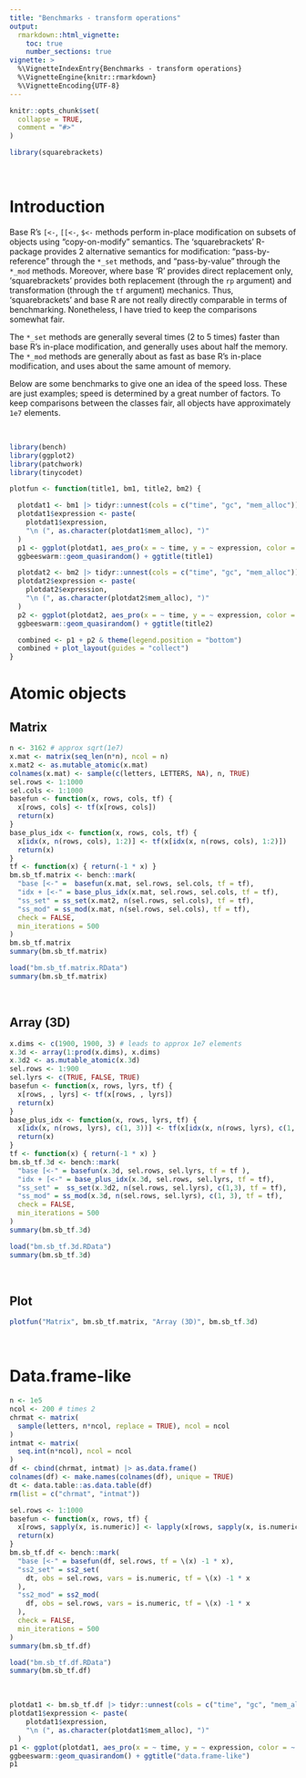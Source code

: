 ```yaml
---
title: "Benchmarks - transform operations"
output:
  rmarkdown::html_vignette:
    toc: true
    number_sections: true
vignette: >
  %\VignetteIndexEntry{Benchmarks - transform operations}
  %\VignetteEngine{knitr::rmarkdown}
  %\VignetteEncoding{UTF-8}
---
```


```r
knitr::opts_chunk$set(
  collapse = TRUE,
  comment = "#>"
)
```

```r
library(squarebrackets)
```


&nbsp;

# Introduction


Base R's `[<-`, `[[<-`, `$<-` methods perform in-place modification on subsets of objects using "copy-on-modify" semantics. The 'squarebrackets' R-package provides 2 alternative semantics for modification: "pass-by-reference" through the `*_set` methods, and "pass-by-value" through the `*_mod` methods. Moreover, where base 'R' provides direct replacement only, 'squarebrackets' provides both replacement (through the `rp` argument) and transformation (through the `tf` argument) mechanics. Thus, 'squarebrackets' and base R are not really directly comparable in terms of benchmarking. Nonetheless, I have tried to keep the comparisons somewhat fair.

The `*_set` methods are generally several times (2 to 5 times) faster than base R's in-place modification, and generally uses about half the memory. The `*_mod` methods are generally about as fast as base R's in-place modification, and uses about the same amount of memory.


Below are some benchmarks to give one an idea of the speed loss. These are just examples; speed is determined by a great number of factors. To keep comparisons between the classes fair, all objects have approximately `1e7` elements.


&nbsp;

```r
library(bench)
library(ggplot2)
library(patchwork)
library(tinycodet)
```

```r

plotfun <- function(title1, bm1, title2, bm2) {

  plotdat1 <- bm1 |> tidyr::unnest(cols = c("time", "gc", "mem_alloc"))
  plotdat1$expression <- paste(
    plotdat1$expression,
    "\n (", as.character(plotdat1$mem_alloc), ")"
  )
  p1 <- ggplot(plotdat1, aes_pro(x = ~ time, y = ~ expression, color = ~ gc)) +
  ggbeeswarm::geom_quasirandom() + ggtitle(title1)

  plotdat2 <- bm2 |> tidyr::unnest(cols = c("time", "gc", "mem_alloc"))
  plotdat2$expression <- paste(
    plotdat2$expression,
    "\n (", as.character(plotdat2$mem_alloc), ")"
  )
  p2 <- ggplot(plotdat2, aes_pro(x = ~ time, y = ~ expression, color = ~ gc)) +
  ggbeeswarm::geom_quasirandom() + ggtitle(title2)

  combined <- p1 + p2 & theme(legend.position = "bottom")
  combined + plot_layout(guides = "collect")
}

```

# Atomic objects

## Matrix

```r

n <- 3162 # approx sqrt(1e7)
x.mat <- matrix(seq_len(n*n), ncol = n)
x.mat2 <- as.mutable_atomic(x.mat)
colnames(x.mat) <- sample(c(letters, LETTERS, NA), n, TRUE)
sel.rows <- 1:1000
sel.cols <- 1:1000
basefun <- function(x, rows, cols, tf) {
  x[rows, cols] <- tf(x[rows, cols])
  return(x)
}
base_plus_idx <- function(x, rows, cols, tf) {
  x[idx(x, n(rows, cols), 1:2)] <- tf(x[idx(x, n(rows, cols), 1:2)])
  return(x)
}
tf <- function(x) { return(-1 * x) }
bm.sb_tf.matrix <- bench::mark(
  "base [<-" =  basefun(x.mat, sel.rows, sel.cols, tf = tf),
  "idx + [<-" = base_plus_idx(x.mat, sel.rows, sel.cols, tf = tf),
  "ss_set" = ss_set(x.mat2, n(sel.rows, sel.cols), tf = tf),
  "ss_mod" = ss_mod(x.mat, n(sel.rows, sel.cols), tf = tf),
  check = FALSE,
  min_iterations = 500
)
bm.sb_tf.matrix
summary(bm.sb_tf.matrix)

```


```r
load("bm.sb_tf.matrix.RData")
summary(bm.sb_tf.matrix)
```


&nbsp;

## Array (3D)

```r

x.dims <- c(1900, 1900, 3) # leads to approx 1e7 elements
x.3d <- array(1:prod(x.dims), x.dims)
x.3d2 <- as.mutable_atomic(x.3d)
sel.rows <- 1:900
sel.lyrs <- c(TRUE, FALSE, TRUE)
basefun <- function(x, rows, lyrs, tf) {
  x[rows, , lyrs] <- tf(x[rows, , lyrs])
  return(x)
}
base_plus_idx <- function(x, rows, lyrs, tf) {
  x[idx(x, n(rows, lyrs), c(1, 3))] <- tf(x[idx(x, n(rows, lyrs), c(1, 3))])
  return(x)
}
tf <- function(x) { return(-1 * x) }
bm.sb_tf.3d <- bench::mark(
  "base [<-" = basefun(x.3d, sel.rows, sel.lyrs, tf = tf ),
  "idx + [<-" = base_plus_idx(x.3d, sel.rows, sel.lyrs, tf = tf),
  "ss_set" =  ss_set(x.3d2, n(sel.rows, sel.lyrs), c(1,3), tf = tf),
  "ss_mod" = ss_mod(x.3d, n(sel.rows, sel.lyrs), c(1, 3), tf = tf),
  check = FALSE,
  min_iterations = 500
)
summary(bm.sb_tf.3d)

```

```r
load("bm.sb_tf.3d.RData")
summary(bm.sb_tf.3d)
```

&nbsp;

## Plot

```r
plotfun("Matrix", bm.sb_tf.matrix, "Array (3D)", bm.sb_tf.3d)
```


&nbsp;

# Data.frame-like


```r

n <- 1e5
ncol <- 200 # times 2
chrmat <- matrix(
  sample(letters, n*ncol, replace = TRUE), ncol = ncol
)
intmat <- matrix(
  seq.int(n*ncol), ncol = ncol
)
df <- cbind(chrmat, intmat) |> as.data.frame()
colnames(df) <- make.names(colnames(df), unique = TRUE)
dt <- data.table::as.data.table(df)
rm(list = c("chrmat", "intmat"))

sel.rows <- 1:1000
basefun <- function(x, rows, tf) {
  x[rows, sapply(x, is.numeric)] <- lapply(x[rows, sapply(x, is.numeric)], tf)
  return(x)
}
bm.sb_tf.df <- bench::mark(
  "base [<-" = basefun(df, sel.rows, tf = \(x) -1 * x),
  "ss2_set" = ss2_set(
    dt, obs = sel.rows, vars = is.numeric, tf = \(x) -1 * x
  ),
  "ss2_mod" = ss2_mod(
    df, obs = sel.rows, vars = is.numeric, tf = \(x) -1 * x
  ),
  check = FALSE,
  min_iterations = 500
)
summary(bm.sb_tf.df)
```

```r
load("bm.sb_tf.df.RData")
summary(bm.sb_tf.df)
```

&nbsp;


```r
plotdat1 <- bm.sb_tf.df |> tidyr::unnest(cols = c("time", "gc", "mem_alloc"))
plotdat1$expression <- paste(
    plotdat1$expression,
    "\n (", as.character(plotdat1$mem_alloc), ")"
  )
p1 <- ggplot(plotdat1, aes_pro(x = ~ time, y = ~ expression, color = ~ gc)) +
ggbeeswarm::geom_quasirandom() + ggtitle("data.frame-like")
p1
```

&nbsp;
